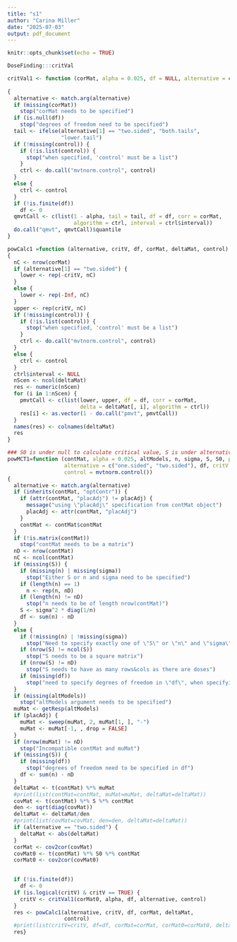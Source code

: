 ```yaml
---
title: "s1"
author: "Carina Miller"
date: "2025-07-03"
output: pdf_document
---
```


```r
knitr::opts_chunk$set(echo = TRUE)
```

```r
DoseFinding:::critVal
```


```r
critVal1 <- function (corMat, alpha = 0.025, df = NULL, alternative = c("one.sided", 
                                                                        "two.sided"), control = mvtnorm.control()) 
{
  alternative <- match.arg(alternative)
  if (missing(corMat)) 
    stop("corMat needs to be specified")
  if (is.null(df)) 
    stop("degrees of freedom need to be specified")
  tail <- ifelse(alternative[1] == "two.sided", "both.tails", 
                 "lower.tail")
  if (!missing(control)) {
    if (!is.list(control)) {
      stop("when specified, 'control' must be a list")
    }
    ctrl <- do.call("mvtnorm.control", control)
  }
  else {
    ctrl <- control
  }
  if (!is.finite(df)) 
    df <- 0
  qmvtCall <- c(list(1 - alpha, tail = tail, df = df, corr = corMat, 
                     algorithm = ctrl, interval = ctrl$interval))
  do.call("qmvt", qmvtCall)$quantile
}
```


```r
powCalc1 =function (alternative, critV, df, corMat, deltaMat, control) 
{
  nC <- nrow(corMat)
  if (alternative[1] == "two.sided") {
    lower <- rep(-critV, nC)
  }
  else {
    lower <- rep(-Inf, nC)
  }
  upper <- rep(critV, nC)
  if (!missing(control)) {
    if (!is.list(control)) {
      stop("when specified, 'control' must be a list")
    }
    ctrl <- do.call("mvtnorm.control", control)
  }
  else {
    ctrl <- control
  }
  ctrl$interval <- NULL
  nScen <- ncol(deltaMat)
  res <- numeric(nScen)
  for (i in 1:nScen) {
    pmvtCall <- c(list(lower, upper, df = df, corr = corMat, 
                       delta = deltaMat[, i], algorithm = ctrl))
    res[i] <- as.vector(1 - do.call("pmvt", pmvtCall))
  }
  names(res) <- colnames(deltaMat)
  res
}
```


```r
### S0 is under null to calculate critical value, S is under alternative
powMCT1=function (contMat, alpha = 0.025, altModels, n, sigma, S, S0, placAdj = FALSE, 
                  alternative = c("one.sided", "two.sided"), df, critV = TRUE, 
                  control = mvtnorm.control()) 
{
  alternative <- match.arg(alternative)
  if (inherits(contMat, "optContr")) {
    if (attr(contMat, "placAdj") != placAdj) {
      message("using \"placAdj\" specification from contMat object")
      placAdj <- attr(contMat, "placAdj")
    }
    contMat <- contMat$contMat
  }
  if (!is.matrix(contMat)) 
    stop("contMat needs to be a matrix")
  nD <- nrow(contMat)
  nC <- ncol(contMat)
  if (missing(S)) {
    if (missing(n) | missing(sigma)) 
      stop("Either S or n and sigma need to be specified")
    if (length(n) == 1) 
      n <- rep(n, nD)
    if (length(n) != nD) 
      stop("n needs to be of length nrow(contMat)")
    S <- sigma^2 * diag(1/n)
    df <- sum(n) - nD
  }
  else {
    if (!missing(n) | !missing(sigma)) 
      stop("Need to specify exactly one of \"S\" or \"n\" and \"sigma\"")
    if (nrow(S) != ncol(S)) 
      stop("S needs to be a square matrix")
    if (nrow(S) != nD) 
      stop("S needs to have as many rows&cols as there are doses")
    if (missing(df)) 
      stop("need to specify degrees of freedom in \"df\", when specifying \"S\"")
  }
  if (missing(altModels)) 
    stop("altModels argument needs to be specified")
  muMat <- getResp(altModels)
  if (placAdj) {
    muMat <- sweep(muMat, 2, muMat[1, ], "-")
    muMat <- muMat[-1, , drop = FALSE]
  }
  if (nrow(muMat) != nD) 
    stop("Incompatible contMat and muMat")
  if (missing(S)) {
    if (missing(df)) 
      stop("degrees of freedom need to be specified in df")
    df <- sum(n) - nD
  }
  deltaMat <- t(contMat) %*% muMat
  #print(list(contMat=contMat, muMat=muMat, deltaMat=deltaMat))
  covMat <- t(contMat) %*% S %*% contMat
  den <- sqrt(diag(covMat))
  deltaMat <- deltaMat/den
  #print(list(covMat=covMat, den=den, deltaMat=deltaMat))
  if (alternative == "two.sided") {
    deltaMat <- abs(deltaMat)
  }
  corMat <- cov2cor(covMat)
  covMat0 <- t(contMat) %*% S0 %*% contMat
  corMat0 <- cov2cor(covMat0)
  

  if (!is.finite(df)) 
    df <- 0
  if (is.logical(critV) & critV == TRUE) {
    critV <- critVal1(corMat0, alpha, df, alternative, control)
  }
  res <- powCalc1(alternative, critV, df, corMat, deltaMat, 
                  control)
  #print(list(critV=critV, df=df, corMat=corMat, corMat0=corMat0, deltaMat=deltaMat, control=control))
  res}
```

